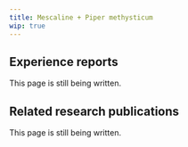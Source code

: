 ---
title: Mescaline + Piper methysticum
wip: true
---

## Experience reports

This page is still being written.

## Related research publications

This page is still being written.

